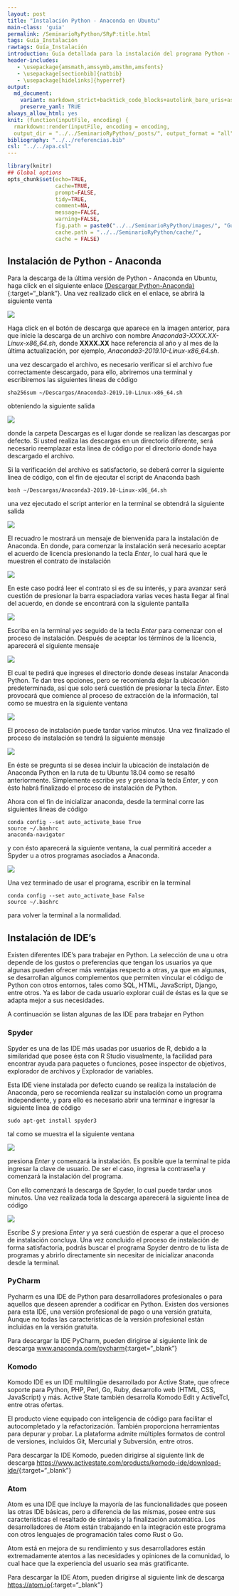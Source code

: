 ```yaml
---
layout: post
title: "Instalación Python - Anaconda en Ubuntu"
main-class: 'guia'
permalink: /SeminarioRyPython/SRyP:title.html
tags: Guía_Instalación
rawtags: Guía_Instalación
introduction: Guía detallada para la instalación del programa Python - Anaconda en Ubuntu.
header-includes:
   - \usepackage{amsmath,amssymb,amsthm,amsfonts}
   - \usepackage[sectionbib]{natbib}
   - \usepackage[hidelinks]{hyperref}
output:
  md_document:
    variant: markdown_strict+backtick_code_blocks+autolink_bare_uris+ascii_identifiers+tex_math_single_backslash
    preserve_yaml: TRUE
always_allow_html: yes   
knit: (function(inputFile, encoding) {
  rmarkdown::render(inputFile, encoding = encoding,
  output_dir = "../../SeminarioRyPython/_posts/", output_format = "all"  ) })
bibliography: "../../referencias.bib"
csl: "../../apa.csl"
---
```


```r
library(knitr)
## Global options
opts_chunk$set(echo=TRUE,
               cache=TRUE,
               prompt=FALSE,
               tidy=TRUE,
               comment=NA,
               message=FALSE,
               warning=FALSE,
               fig.path = paste0("../../SeminarioRyPython/images/", "GuiaUbuntu"),
               cache.path = "../../SeminarioRyPython/cache/",
               cache = FALSE)

```

## Instalación de Python - Anaconda
Para la descarga de la última versión de Python - Anaconda en Ubuntu, haga click en el siguiente enlace [(Descargar Python-Anaconda)](https://www.anaconda.com/distribution/#linux){:target="_blank"}.
Una vez realizado click en el enlace, se abrirá la siguiente venta

![](../../SeminarioRyPython/images/GuiaU9.png)

Haga click en el botón de descarga que aparece en la imagen anterior, para que inicie la descarga de un archivo con nombre *Anaconda3-XXXX.XX-Linux-x86_64.sh*, donde **XXXX.XX** hace referencia al año y al mes de la última actualización, por ejemplo, *Anaconda3-2019.10-Linux-x86_64.sh*.

una vez descargado el archivo, es necesario verificar si el archivo fue correctamente descargado, para ello, abriremos una terminal y escribiremos las siguientes lineas de código 

```
sha256sum ~/Descargas/Anaconda3-2019.10-Linux-x86_64.sh
```

obteniendo la siguiente salida

![](../../SeminarioRyPython/images/GuiaU10.png)

donde la carpeta Descargas es el lugar donde se realizan las descargas por defecto. Si usted realiza las descargas en un directorio diferente, será necesario reemplazar esta linea de código por el directorio donde haya descargado el archivo.

Si la verificación del archivo es satisfactorio, se deberá correr la siguiente linea de código, con el fin de ejecutar el script de Anaconda bash

```
bash ~/Descargas/Anaconda3-2019.10-Linux-x86_64.sh
```

una vez ejecutado el script anterior en la terminal se obtendrá la siguiente salida

![](../../SeminarioRyPython/images/GuiaU11.png)

El recuadro le mostrará un mensaje de bienvenida para la instalación de Anaconda. En donde, para comenzar la instalación será necesario aceptar el acuerdo de licencia presionando la tecla *Enter*, lo cual hará que le muestren el contrato de instalación

![](../../SeminarioRyPython/images/GuiaU12.png)

En este caso podrá leer el contrato si es de su interés, y para avanzar será cuestión de presionar la barra espaciadora varias veces hasta llegar al final del acuerdo, en donde se encontrará con la siguiente pantalla

![](../../SeminarioRyPython/images/GuiaU13.png)

Escriba en la terminal *yes* seguido de la tecla *Enter* para comenzar con el proceso de instalación. Después de aceptar los términos de la licencia, aparecerá el siguiente mensaje

![](../../SeminarioRyPython/images/GuiaU14.png)

El cual te pedirá que ingreses el directorio donde deseas instalar Anaconda Python. Te dan tres opciones, pero se recomienda dejar la ubicación predeterminada, así que solo será cuestión de presionar la tecla *Enter*. Esto provocará que comience al proceso de extracción de la información, tal como se muestra en la siguiente ventana

![](../../SeminarioRyPython/images/GuiaU15.png)

El proceso de instalación puede tardar varios minutos. Una vez finalizado el proceso de instalación se tendrá la siguiente mensaje

![](../../SeminarioRyPython/images/GuiaU16.png)

En éste se pregunta si se desea incluir la ubicación de instalación de Anaconda Python en la ruta de tu Ubuntu 18.04 como se resaltó anteriormente. Simplemente escribe *yes* y presiona la tecla *Enter*, y con ésto habrá finalizado el proceso de instalación de Python.

Ahora con el fin de inicializar anaconda, desde la terminal corre las siguientes lineas de código

```
conda config --set auto_activate_base True
source ~/.bashrc
anaconda-navigator
```

y con ésto aparecerá la siguiente ventana, la cual permitirá acceder a Spyder u a otros programas asociados a Anaconda.

![](../../SeminarioRyPython/images/GuiaU17.png)

Una vez terminado de usar el programa, escribir en la terminal

```
conda config --set auto_activate_base False
source ~/.bashrc
```

para volver la terminal a la normalidad.

## Instalación de IDE's
Existen diferentes IDE's para trabajar en Python. La selección de una u otra depende de los gustos o preferencias que tengan los usuarios ya que algunas pueden ofrecer más ventajas respecto a otras, ya que en algunas, se desarrollan algunos complementos que permiten vincular el código de Python con otros entornos, tales como SQL, HTML, JavaScript, Django, entre otros. Ya es labor de cada usuario explorar cuál de éstas es la que se adapta mejor a sus necesidades.

A continuación se listan algunas de las IDE para trabajar en Python

### Spyder
Spyder es una de las IDE más usadas por usuarios de R, debido a la similaridad que posee ésta con R Studio visualmente, la facilidad para encontrar ayuda para paquetes o funciones, posee inspector de objetivos, explorador de archivos y Explorador de variables.

Esta IDE viene instalada por defecto cuando se realiza la instalación de Anaconda, pero se recomienda realizar su instalación como un programa independiente, y para ello es necesario abrir una terminar e ingresar la siguiente linea de código

```
sudo apt-get install spyder3
```

tal como se muestra el la siguiente ventana

![](../../SeminarioRyPython/images/GuiaU18.png)

presiona *Enter* y comenzará la instalación. Es posible que la terminal te pida ingresar la clave de usuario. De ser el caso, ingresa la contraseña y comenzará la instalación del programa.

Con ello comenzará la descarga de Spyder, lo cual puede tardar unos minutos. Una vez realizada toda la descarga aparecerá la siguiente linea de código

![](../../SeminarioRyPython/images/GuiaU19.png)

Escribe *S* y presiona *Enter* y ya será cuestión de esperar a que el proceso de instalación concluya. Una vez concluido el proceso de instalación de forma satisfactoria, podrás buscar el programa Spyder dentro de tu lista de programas y abrirlo directamente sin necesitar de inicializar anaconda desde la terminal.


### PyCharm
Pycharm es una IDE de Python para desarrolladores profesionales o para aquellos que deseen aprender a codificar en Python. Existen dos versiones para esta IDE, una versión profesional de pago o una versión gratuita, Aunque no todas las características de la versión profesional están incluidas en la versión gratuita.

Para descargar la IDE PyCharm, pueden dirigirse al siguiente link de descarga [www.anaconda.com/pycharm](www.anaconda.com/pycharm){:target="_blank"}

### Komodo
Komodo IDE es un IDE multilingüe desarrollado por Active State, que ofrece soporte para Python, PHP, Perl, Go, Ruby, desarrollo web (HTML, CSS, JavaScript) y más. Active State también desarrolla Komodo Edit y ActiveTcl, entre otras ofertas.

El producto viene equipado con inteligencia de código para facilitar el autocompletado y la refactorización. También proporciona herramientas para depurar y probar. La plataforma admite múltiples formatos de control de versiones, incluidos Git, Mercurial y Subversión, entre otros.

Para descargar la IDE Komodo, pueden dirigirse al siguiente link de descarga [https://www.activestate.com/products/komodo-ide/download-ide/](https://www.activestate.com/products/komodo-ide/download-ide/){:target="_blank"}

### Atom
Atom es una IDE que incluye la mayoría de las funcionalidades que poseen las otras IDE básicas, pero a diferencia de las mismas, posee entre sus características el resaltado de sintaxis y la finalización automática. Los desarrolladores de Atom están trabajando en la integración este programa con otros lenguajes de programación tales como Rust o Go.

Atom está en mejora de su rendimiento y sus desarrolladores están extremadamente atentos a las necesidades y opiniones de la comunidad, lo cual hace que la experiencia del usuario sea más gratificante.

Para descargar la IDE Atom, pueden dirigirse al siguiente link de descarga [https://atom.io](https://atom.io){:target="_blank"}
